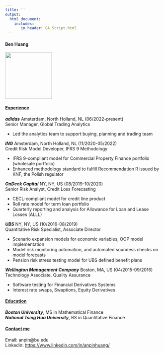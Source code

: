 ```yaml
---
title: ''
output: 
  html_document:
    includes:
       in_header: GA_Script.html
---
```


#### Ben Huang
<img src="suitUp.jpeg" width="150" height="150" />
  
#### <ins>**Experience **</ins>

***adidas***  Amsterdam, North Holland, NL  (06/2022-present)  
  Senior Manager, Global Trading Analytics
  
  * Led the analytics team to support buying, planning and trading team
  
***ING***  Amsterdam, North Holland, NL  (11/2020-05/2022)  
  Credit Risk Model Developer, IFRS 9 Methodology
  
  * IFRS 9-compliant model for Commercial Property Finance portfolio (wholesale portfolio)
  * Enhanced methodology standard to fulfill Recommendation R issued by KNF, the Polish regulator
  
***OnDeck Capital***  NY, NY, US  (08/2019-10/2020)  
  Senior Risk Analyst, Credit Loss Forecasting  
  
  * CECL-compliant model for credit line product
  * Roll rate model for term loan portfolio
  * Quarterly reporting and analysis for Allowance for Loan and Lease Losses (ALLL)
  
***UBS***  NY, NY, US  (10/2016-08/2019)  
  Quantitative Risk Specialist, Associate Director  
  
  * Scenario expansion models for economic variables, OOP model implementation
  * Model risk monitoring automation, and automated soundess checks on model forecasts
  * Pension risk stress testing model for UBS defined benefit plans
 
***Wellington Management Company***  Boston, MA, US (04/2015-09/2016)  
  Technology Associate, Quality Assurance
  
  * Software testing for Financial Derivatives Systems
  * Interest rate swaps, Swaptions, Equity Derivatives
  
#### <ins>**Education**</ins>
***Boston University***, MS in Mathematical Finance  
***National Tsing Hua University***, BS in Quantitative Finance

#### <ins>Contact me</ins>
Email: anpin@bu.edu  
Linkedin: [https://www.linkedin.com/in/anpinhuang/](https://www.linkedin.com/in/anpinhuang/)